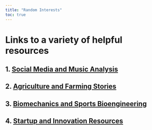 ```yaml
---
title: "Random Interests"
toc: true
---
```


# Links to a variety of helpful resources

## 1. [Social Media and Music Analysis](soc_med_music_analysis.qmd)

## 2. [Agriculture and Farming Stories](agric_farm.qmd)

## 3. [Biomechanics and Sports Bioengineering](biomech_sports_be.qmd)

## 4. [Startup and Innovation Resources](startup_innov.qmd)

